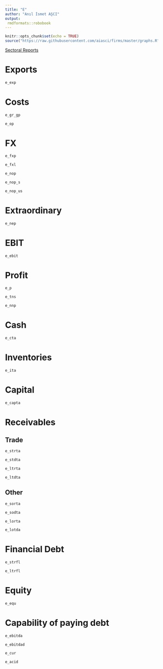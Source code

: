 ```yaml
---
title: "E"
author: "Anıl İsmet AŞCI"
output:
 rmdformats::robobook
---
```


```r
knitr::opts_chunk$set(echo = TRUE)
source("https://raw.githubusercontent.com/aiasci/firms/master/graphs.R")
```

<div><a href="https://aiasci.github.io/firms/sectoral.html" target="_blank">Sectoral Reports </a> </div>

# Exports

```r
e_exp
```


# Costs

```r
e_gr_gp
```

```r
e_op
```


# FX

```r
e_fxp
```


```r
e_fxl
```


```r
e_nop
```

```r
e_nop_s
```

```r
e_nop_us
```


# Extraordinary

```r
e_nep
```


# EBIT

```r
e_ebit
```

# Profit

```r
e_p
```

```r
e_tns
```

```r
e_nnp
```


# Cash

```r
e_cta
```

# Inventories

```r
e_ita
```

# Capital

```r
e_capta
```

# Receivables

## Trade

```r
e_strta
```

```r
e_stdta
```

```r
e_ltrta
```

```r
e_ltdta
```

## Other


```r
e_sorta
```

```r
e_sodta
```

```r
e_lorta
```

```r
e_lotda
```

# Financial Debt


```r
e_strfl
```

```r
e_ltrfl
```

# Equity


```r
e_equ
```

# Capability of paying debt


```r
e_ebitda
```

```r
e_ebitdad
```

```r
e_cur
```

```r
e_acid
```

